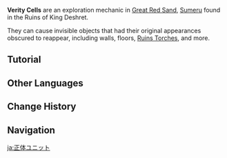 {{Terminology Infobox
|image     = Verity Cell.png
|type      = Exploration
|region    = Sumeru
|subregion = Great Red Sand
}}
'''Verity Cells''' are an exploration mechanic in [[Great Red Sand]], [[Sumeru]] found in the Ruins of King Deshret.

They can cause invisible objects that had their original appearances obscured to reappear, including walls, floors, [[Ruins Torch]]es, and more.

==Tutorial==
{{Tutorial|Verity Cells}}

==Other Languages==
{{Other Languages
|en      = Verity Cell
|zhs     = 本相元件
|zhs_rm  = Běnxiàng Yuánjiàn
|zht     = 本相元件
|zht_rm  = Běnxiàng Yuánjiàn
|zh_tl   = True Form Cell
|ja      = 正体ユニット
|ja_rm   = Shoutai Yunitto
|ja_tl   = True Form Unit
|ko      = 발견 부품
|ko_tl   = Discovering Part
|es      = Célula reveladora
|es_tl   = Revealing Cell
|fr      = Cellule de véridicité
|fr_tl   = Cell of Veridicality
|ru      = Клетка истины
|ru_tl   = Cell of Verity
|th      = Verity Cell
|vi      = {{tt|Linh Kiện|零件}} {{tt|Nguyên Bản|原本}}
|vi_tl   = 
|de      = Wahrheitszelle
|de_tl   = Verity Cell
|id      = Verity Cell
|pt      = Célula Reveladora
|pt_tl   = 
|tr      = Hakikat Batarya
|tr_tl   = Verity Battery
|it      = Batteria della verità
|it_tl   = 
}}

==Change History==
{{Change History|3.1}}

==Navigation==
{{Exploration Navbox|Sumeru}}

[[ja:正体ユニット]]